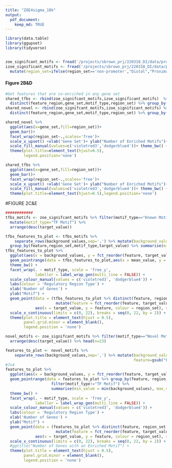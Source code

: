 ```yaml
---
title: "ZOE4sigma_10k"
output: 
  pdf_document:
    keep_md: TRUE
---
```


```r
library(data.table)
library(ggupset)
library(tidyverse)


zoe_signifcant_motifs <- fread('/projects/sbrown_prj/220318_DI/data/processed/tcell_ocr_metrics/ZoE_single+allbutmotifs_10k/results_231025.significant.motifs.tsv') %>% filter(region_set!='all') %>% mutate(region_set=ifelse(region_set=='non-promoter',"Distal","Proximal"),gene_set="T-cell-specific")
izoe_significant_motifs <- fread('/projects/sbrown_prj/220318_DI/data/processed/tcell_ocr_metrics/iZoE_single+allbutmotifs_10k/results_231028.significant.motifs.tsv') %>% filter(region_set!='all') %>%
  mutate(region_set=ifelse(region_set=='non-promoter',"Distal","Proximal"), gene_set="Bottom-Ranked") 
```


#### Figure 2B&D
```r
#Get features that are co-enriched in any gene set
shared_tfbs <- rbind(zoe_signifcant_motifs,izoe_significant_motifs)  %>% filter(motif_type=='Known Motif') %>% 
  distinct(feature_region,gene_set,motif_type,region_set) %>% group_by(feature_region,motif_type,region_set) %>% summarise(gene_set=list(gene_set)) %>% ungroup()
shared_novel <- rbind(zoe_signifcant_motifs,izoe_significant_motifs) %>% filter(motif_type=='Novel Motif') %>% 
  distinct(feature_region,gene_set,motif_type,region_set) %>% group_by(feature_region,motif_type,region_set) %>% summarise(gene_set=list(gene_set))%>% ungroup()

shared_novel %>% 
  ggplot(aes(x=gene_set,fill=region_set))+
  geom_bar()+
  facet_wrap(region_set~.,scales='free')+
  scale_x_upset() +xlab('Gene Set')+ ylab("Number of Enriched Motifs")+
  scale_fill_manual(values=c('violetred3','dodgerblue4'))+ theme_bw() +  
  theme(plot.title=element_text(hjust=0.5),
        legend.position='none')

shared_tfbs %>% 
  ggplot(aes(x=gene_set,fill=region_set))+
  geom_bar()+
  facet_wrap(region_set~.,scales='free')+
  scale_x_upset() +xlab('Gene Set')+ ylab("Number of Enriched Motifs")+
  scale_fill_manual(values=c('violetred3','dodgerblue4'))+ theme_bw() +  
  theme(plot.title=element_text(hjust=0.5),legend.position='none')
```


#FIGURE 2C&E
```r
############
tfbs_motifs <- zoe_signifcant_motifs %>% filter(motif_type=="Known Motif") %>%
  mutate(motif_type="TF Motif") %>% 
  arrange(desc(target_value)) 

tfbs_features_to_plot <- tfbs_motifs %>%
    separate_rows(background_values,sep=',') %>% mutate(background_values=as.numeric(background_values)) %>% 
  group_by(feature,region_set,motif_type,target_value) %>% summarise(min_value = min(background_values), max_value = max(background_values), mean_value = mean(background_values)) %>% ungroup()
tfbs_features_to_plot %>%
  ggplot(aes(x = background_values, y = fct_reorder(feature, target_value))) + 
  geom_pointrange(data = tfbs_features_to_plot,aes(x = mean_value, y = feature, xmin = min_value, xmax = max_value), colour = 'grey60') + 
  theme_bw() +
  facet_wrap(. ~ motif_type, scale = 'free_y', 
             labeller = label_wrap_gen(multi_line = FALSE)) +
  scale_colour_manual(values = c('violetred3', 'dodgerblue4')) +
  labs(colour = 'Regulatory Region Type') + 
  xlab('Number of Genes') + 
  ylab("Motif") +
  geom_point(data = (tfbs_features_to_plot %>% distinct(feature, region_set, target_value, motif_type) %>% 
                      mutate(feature = fct_reorder(feature, target_value))), 
             aes(x = target_value, y = feature, colour = region_set), size = 2) +
  scale_x_continuous(limits = c(0, 22), breaks = seq(0, 22, by = 2)) +
  theme(plot.title = element_text(hjust = 0.5), 
        panel.grid.minor = element_blank(), 
        legend.position = 'none')

novel_motifs <- zoe_signifcant_motifs %>% filter(motif_type=="Novel Motif") %>%
  arrange(desc(target_value)) %>% head(n=23)

features_to_plot <- novel_motifs %>%
    separate_rows(background_values,sep=',') %>% mutate(background_values=as.numeric(background_values),
                                                        feature=gsub("PCA_","",feature))
#7x4
features_to_plot %>%
  ggplot(aes(x = background_values, y = fct_reorder(feature, target_value))) + 
  geom_pointrange(data = features_to_plot %>% group_by(feature, region_set, motif_type) %>% 
                    filter(motif_type!="TF Motif") %>% 
                    summarise(min_value = min(background_values), max_value = max(background_values), mean_value = mean(background_values), .groups = 'drop'),aes(x = mean_value, y = feature, xmin = min_value, xmax = max_value), colour = 'grey60') + 
  theme_bw() +
  facet_wrap(. ~ motif_type, scale = 'free_y', 
             labeller = label_wrap_gen(multi_line = FALSE)) +
  scale_colour_manual(values = c('violetred3', 'dodgerblue4')) +
  labs(colour = 'Regulatory Region Type') + 
  xlab('Number of Genes') + 
  ylab("Motif") +
  geom_point(data = (features_to_plot %>% distinct(feature, region_set, target_value) %>% 
                      mutate(feature = fct_reorder(feature, target_value))), 
             aes(x = target_value, y = feature, colour = region_set), size = 2) +
  scale_x_continuous(limits = c(0, 22), breaks = seq(0, 22, by = 2)) +
  #ggtitle("Number of Genes with an Enriched Motif") +
  theme(plot.title = element_text(hjust = 0.5), 
        panel.grid.minor = element_blank(), 
        legend.position = 'none')
```